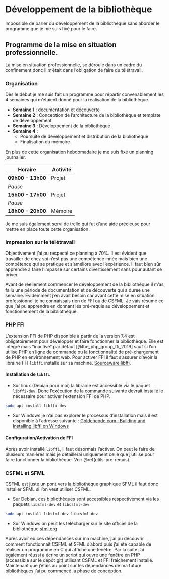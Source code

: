 # Développement de la bibliothèque {#dev}

Impossible de parler du développement de la bibliothèque sans aborder le programme que je me suis fixé pour le faire.

## Programme de la mise en situation professionnelle.

La mise en situation professionnelle, se déroule dans un cadre du confinement donc il m'était dans l'obligation de faire du télétravail.

### Organisation

Dès le début je me suis fait un programme pour répartir convenablement les 4 semaines qui m'étaient donné pour la réalisation de la bibliothèque. 

- **Semaine 1** : documentation et découverte
- **Semaine 2** : Conception de l'architecture de la bibliothèque et template de développement
- **Semaine 3** : Développement de la bibliothèque
- **Semaine 4** : 
  - Poursuite de développement et distribution de la bibliothèque
  - Finalisation du mémoire

En plus de cette organisation hebdomadaire je me suis fixé un planning journalier.

| Horaire           | Activité |
|-------------------|----------|
| **09h00 - 13h00** | Projet   |
|      *Pause*      |          |
| **15h00 - 17h00** | Projet   |
|      *Pause*      |          |
| **18h00 - 20h00** | Mémoire  |

Je me suis également servi de trello qui fut d'une aide précieuse pour mettre en place toute cette organisation.

### Impression sur le télétravail

Objectivement j'ai pu respecté ce planning à 70%. Il est évident que travailler de chez soi n'est pas une compétence innée mais bien une compétence qui se pratique et s'améliore avec l'expérience. Il faut bien sûr apprendre à faire l'impasse sur certains divertissement sans pour autant se priver.

Avant de réellement commencer le développement de la bibliothèque il m'as fallu une période de documentation et de découverte qui a durée une semaine. Evidemment j'en avait besoin car avant cette mise en situation professionnel je ne connaissais rien de FFI ou de CSFML. Je vais résumé ce que j'ai pu apprendre en donnant les pré-requis au développement et fonctionnement de la bibliothèque.

### PHP FFI

L’extension FFI de PHP disponible à partir de la version 7.4 est obligatoirement pour développer et faire fonctionner la bibliothèque. Elle est intégré mais "inactive" par défaut [@the_php_group_ffi_2019] sauf si l'on utilise PHP en ligne de commande ou la fonctionnalité de pré-chargement de PHP en environnement web. Pour activer FFI il faut s'assurer d'avoir la librairie FFI `libffi` installé sur sa machine. [Sourceware libffi](https://sourceware.org/libffi/).

#### Installation de `libffi`

- Sur linux (Debian pour moi) la librairie est accessible via le paquet `libffi-dev`. Donc l'exécution de la commande suivante devrait installé le nécessaire pour activer l’extension FFI de PHP.

```bash
sudo apt install libffi-dev
```

- Sur Windows je n'ai pas explorer le processus d'installation mais il est disponible à l'adresse suivante :
[Goldencode.com : Building and Installing libffi on Windows](https://proj.goldencode.com/projects/p2j/wiki/Building_and_Installing_libffi_on_Windows)

#### Configuration/Activation de FFI

Après avoir installé `libffi`, il faut désormais l'activer. On peut le faire de plusieurs manières mais je détaillerai uniquement celle que j'utilise pour faire fonctionner la bibliothèque. Voir \@ref(utils-pre-requis).

### CSFML et SFML

CSFML est juste un pont vers la bibliothèque graphique SFML il faut donc installer SFML si l'on veut utiliser CSFML.

- Sur Debian, ces bibliothèques sont accessibles respectivement via les paquets `libsfml-dev` et `libcsfml-dev`

```bash
sudo apt install libsfml-dev libcsfml-dev
```

- Sur Windows on peut les télécharger sur le site officiel de la bibliothèque [sfml.org](https://www.sfml-dev.org/download.php)

 Après avoir eu ces dépendances sur ma machine, j'ai pu découvrir comment fonctionnait CSFML et SFML d'abord puis j'ai été capable de réaliser un programme en C qui affiche une fenêtre. Par la suite j'ai également réussi à écrire un script qui ouvre une fenêtre en PHP (accessible sur le dépôt git) utilisant CSFML et FFI fraîchement installé.
Maintenant que j'étais au point sur les dépendances de ma future bibliothèques j'ai pu commencé la phase de conception.
